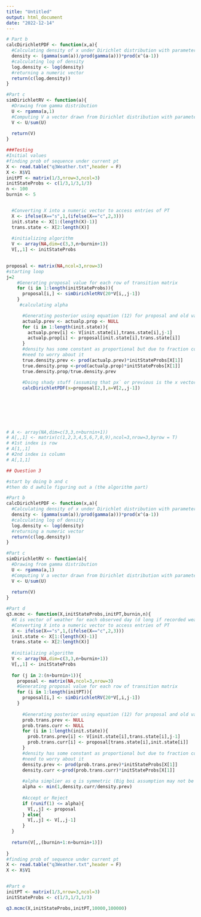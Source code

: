 ```yaml
---
title: "Untitled"
output: html_document
date: "2022-12-14"
---
```

```r
# Part b
calcDirichletPDF <- function(x,a){
  #Calculating density of x under Dirichlet distribution with parameters specified by a
  density <- (gamma(sum(a))/prod(gamma(a)))*prod(x^(a-1))
  #calculating log of density
  log.density <- log(density)
  #returning a numeric vector
  return(c(log.density))
}

#Part c
simDirichletRV <- function(a){
  #Drawing from gamma distribution
  U <- rgamma(a,1)
  #Computing V a vector drawn from Dirichlet distribution with parameters specified by a
  V <- U/sum(U)
  
  return(V)
}

###Testing 
#Initial values
#finding prob of sequence under current pt
X <- read.table("q3Weather.txt",header = F)
X <- X$V1
initPT <- matrix(1/3,nrow=3,ncol=3)
initStateProbs <- c(1/3,1/3,1/3)
n <- 100
burnin <- 5


  #Converting X into a numeric vector to access entries of PT
  X <- ifelse(X=="s",1,(ifelse(X=="c",2,3)))
  init.state <- X[1:(length(X)-1)]
  trans.state <- X[2:length(X)]
  
  #initializing algorithm
  V <- array(NA,dim=c(3,3,n+burnin+1))
  V[,,1] <- initStateProbs
  

proposal <- matrix(NA,ncol=3,nrow=3)
#starting loop
j=2
    #Generating proposal value for each row of transition matrix
    for (i in 1:length(initStateProbs)){
      proposal[i,] <- simDirichletRV(20*V[i,,j-1])
    }
     #calculating alpha

      #Generating posterior using equation (12) for proposal and old value of PT
      actualp.prev <- actualp.prop <- NULL
      for (i in 1:length(init.state)){
        actualp.prev[i] <- V[init.state[i],trans.state[i],j-1]
        actualp.prop[i] <- proposal[init.state[i],trans.state[i]]
      }
      #density has some constant as proportional but due to fraction constant cancels out so dont
      #need to worry about it
      true.density.prev <- prod(actualp.prev)*initStateProbs[X[1]]
      true.density.prop <-prod(actualp.prop)*initStateProbs[X[1]]
      true.density.prop/true.density.prev
      
      #Doing shady stuff (assuming that px` or previous is the x vector :P)
      calcDirichletPDF(x=proposal[2,],a=V[2,,j-1])
      
      


      
      
      
# A <- array(NA,dim=c(3,3,n+burnin+1))
# A[,,1] <- matrix(c(1,2,3,4,5,6,7,8,9),ncol=3,nrow=3,byrow = T)
# #1st index is row
# A[1,,1]
# #2nd index is column
# A[,1,1]
```




```r
## Question 3

#start by doing b and c 
#then do d awhile figuring out a (the algorithm part)

#Part b
calcDirichletPDF <- function(x,a){
  #Calculating density of x under Dirichlet distribution with parameters specified by a
  density <- (gamma(sum(a))/prod(gamma(a)))*prod(x^(a-1))
  #calculating log of density
  log.density <- log(density)
  #returning a numeric vector
  return(c(log.density))
}

#Part c
simDirichletRV <- function(a){
  #Drawing from gamma distribution
  U <- rgamma(a,1)
  #Computing V a vector drawn from Dirichlet distribution with parameters specified by a
  V <- U/sum(U)
  
  return(V)
}

#Part d
q3.mcmc <- function(X,initStateProbs,initPT,burnin,n){
  #X is vector of weather for each observed day (d long if recorded weather for d days)
  #Converting X into a numeric vector to access entries of PT
  X <- ifelse(X=="s",1,(ifelse(X=="c",2,3)))
  init.state <- X[1:(length(X)-1)]
  trans.state <- X[2:length(X)]
  
  #initializing algorithm
  V <- array(NA,dim=c(3,3,n+burnin+1))
  V[,,1] <- initStateProbs
  
  for (j in 2:(n+burnin+1)){
    proposal <- matrix(NA,ncol=3,nrow=3)
    #Generating proposal value for each row of transition matrix
    for (i in 1:length(initPT)){
      proposal[i,] <- simDirichletRV(20*V[,i,j-1])
    }
      
      #Generating posterior using equation (12) for proposal and old value of PT
      prob.trans.prev <- NULL
      prob.trans.curr <- NULL
      for (i in 1:length(init.state)){
        prob.trans.prev[i] <- V[init.state[i],trans.state[i],j-1]
        prob.trans.curr[i] <- proposal[trans.state[i],init.state[i]]
      }
      #density has some constant as proportional but due to fraction constant cancels out so dont
      #need to worry about it
      density.prev <- prod(prob.trans.prev)*initStateProbs[X[1]]
      density.curr <-prod(prob.trans.curr)*initStateProbs[X[1]]
      
      #alpha simplier as q is symmetric (Big boi assumption may not be able to do this)
      alpha <- min(1,density.curr/density.prev)
      
      #Accept or Reject
      if (runif(1) <= alpha){
        V[,,j] <- proposal
      } else{
        V[,,j] <- V[,,j-1]
      }
  }
  
  return(V[,,(burnin+1:n+burnin+1)])
  
}
#finding prob of sequence under current pt
X <- read.table("q3Weather.txt",header = F)
X <- X$V1


#Part e
initPT <- matrix(1/3,nrow=3,ncol=3)
initStateProbs <- c(1/3,1/3,1/3)

q3.mcmc(X,initStateProbs,initPT,10000,100000)
```